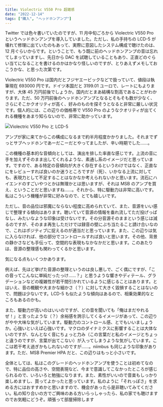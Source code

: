 ```yaml
---
title: Violectric V550 Pro 超雑感
date: "2022-12-14"
tags: ["購入", "ヘッドホンアンプ"]
---
```


Twitter では色々書いていたのですが、11 月中旬ごろから Violectric V550 Pro というヘッドホンアンプを導入していました。ただし、私の手持ちの LCD-5 が壊れて修理に出ていたのもあって、実際に意図したシステム構成で聴けたのは、12 月ぐらいからです。ということで、もう既に前のヘッドホンアンプの音は忘れてしまっていますし、先日から DAC を試聴していることもあり、正直どのぐらい当てになることを書けるのかはかなり怪しいのですが、とりあえずメモしておこうかな、と思った次第です。

Violectric V550 Pro は国内だとフジヤエービックなどで扱っていて、値段は執筆現在 693000 円です。ドイツ本国だと 3199.01 ユーロで、レートにもよりますが、大体 45 万円前後でしょうか。国内だとまあ結構な割高であることがわかります。ただ、50 万円前後のヘッドホンアンプとなるとそもそも数が少なく、さらにそこかクオリティが高く、好みのものを探そうとなると非常に厳しい状況です。個人的には、この辺りの価格帯で V550 Pro のようなクオリティが出てくれる機種をあまり知らないので、非常に助かっています。

![Violectric V550 Pro と LCD-5](/images/posts/20221214_violectric_v550.jpg)

アンプが家に来てからこの構成になるまで約半月程度かかりました。それまでずっとサブヘッドホンであーだこーだとやってましたが、辛い時期でした……。

この機種の基本的な音傾向としては、演出を排した率直な感じです。上流の音に手を加えずそのまま出してくれるような、素通し系のイメージだと思っています。ですので、ある特定の音傾向が大きく存在するというわけではなく、正直なにをレビューすれば良いのか迷うところですが（死）、いかなる上流に対しても、表現力として不足することはなかなか考えられないかと思います。流石にハイエンドのすごいやつとかは無理かとは思いますが、それは MSB のアンプを買え、ということだと思いますね……。それから、特に駆動力は非常に高いです。私はこういう機種が非常に好みなので、とても嬉しいです。

ただし、音の品位は邪魔にならない程度に高められていて、また、音源をいい感じで整理する傾向はあります。聴いていて音源の情報を垂れ流してただ投げっぱなし、みたいなような印象は受けないです。その分音源そのままという感じは減るのですが、そのまま再生しただけでは録音の壁にぶち当たること請け合いなので、これはポジティブに捉えるのが適当だと思っています。また、この辺りは気に入らなければ、他の部分でコントロールすれば良いと思います。その他、背景の静かさなども手伝って、空間的な表現もなかなかだと思います。このあたりは、音源の整理感も関わってくるかと思います。

気になる点もいくつかあります。

例えば、先ほど挙げた音源の整理というのは良し悪しで、ごく偶にですが、「この音ってこんなに単純だったっけ……？」と思うような響きやディテール、グラデーションなどの複雑性が若干間引かれているように感じることはあります。とはいえ、音の概観や大まかな細かさ（？）に対して大きく毀損することはないので、問題は少ないです。LCD-5 も似たような傾向はあるので、相乗効果的なところもあるのかも。

また、駆動力が高いのはいいのですが、どの音を聞いても「俺はまだやれるぜ！」と言ったような（？）余裕感を誇示してくるイメージがあって、この辺りがやや大味な気がしています。駆動力のコントロール感、とでもいいましょうか。心強いといえば心強いです。マクロのダイナミクスに影響することは大体ないのですが、なんとなく音にちょっと力み（この言葉だと私のイメージとちょっと違うのですが、言葉が出てこない）が入ってしまうような気がしています。ここは若干考え過ぎかもしれないのですが……。niimbus も同じような印象があります。ただ、MSB Premier HPA だと、この辺りはもっと小さいです。

全体としては、私はこのグレードのヘッドホンアンプを使うことは初めてなので、特に品位の高さや、空間表現など、今まで意識してこなかったところが感じられるので、いろいろと勉強になります。また、素性がいいので音楽もしっかり楽しめますし、買ってよかったと思っています。私のように「それっぽさ」を求める方にはおすすめかと思いますので、機会があったら是非聴いてみてください。私の知り合いの方でご興味のある方いらっしゃったら、私の家でも聴けますのでお気軽にどうぞ。頑張って部屋掃除します
